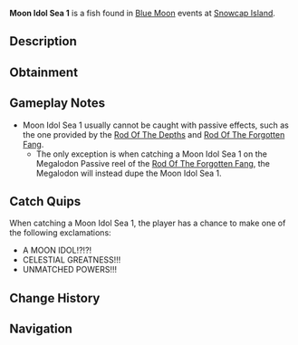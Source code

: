 {{FishInfobox
|image          = Moon Idol Sea 1.png
|rarity         = Secret
|sea            = First Sea
|location       = [[Blue Moon - First Sea]]
|sublocation    = 
|sources        = Fishing Rod
|nopassive      = 1
|radar_location = 
|prog_speed     = -80
|xp             = 20000
|weather        = 
|time           = 
|season         = 
|bait           = 
|base_weight    = 50
|base_value     = 30000
|weight_range   = 0
|base_chance    = 1
|base_resil     = 150
}}
'''Moon Idol Sea 1''' is a {{Rarity|Secret}} fish found in [[Blue Moon]] events at [[Snowcap Island]].

== Description ==
{{Description|A moon shaped stone with an unmatched spirit...|Bestiary Entry}}

== Obtainment ==
{{Fish Availability|
Blue Moon/First Sea
|top_rods      = 
Ethereal Prism Rod\658.28\12645.54;
Seraphic Rod\644.15\13046.57;
Leviathan's Fang Rod\631.45\13367.77;
Tempest Rod\609.03\12820.63;
No-Life Rod\601.75\12929.81;
Resourceful Rod\481.04\9714.52;
Destiny Rod\566.8\12120.59;
Heaven's Rod\502.72\11161.64;
Rod Of The Forgotten Fang\580.41\12219.75;
Challenger's Rod\578.45\12343.34;
Rod Of The Depths\513.04\10771.44;
Rod Of The Exalted One\511.49\11632.86;
Zeus Rod\481.78\10575.82;
Verdant Shear Rod\476.43\10695.39;
Free Spirit Rod\472.19\10202.73;
Blazebringer Rod\468.2\10277.78;
Trident Rod\460.43\9948.62;
Depthseeker Rod\441.55\9989.15;
Avalanche Rod\397.74\9026.11;
Volcanic Rod\380.15\8344.85;
Steady Rod\147.62\2826.29
|recommended   = Ethereal Prism Rod
}}

== Gameplay Notes ==
* Moon Idol Sea 1 usually cannot be caught with passive effects, such as the one provided by the [[Rod Of The Depths]] and [[Rod Of The Forgotten Fang]].
** The only exception is when catching a Moon Idol Sea 1 on the Megalodon Passive reel of the [[Rod Of The Forgotten Fang]], the Megalodon will instead dupe the Moon Idol Sea 1.

== Catch Quips ==
When catching a Moon Idol Sea 1, the player has a chance to make one of the following exclamations:
* A MOON IDOL!?!?!
* CELESTIAL GREATNESS!!!
* UNMATCHED POWERS!!!

== Change History ==
{{Change History|{{subst:Current Version}}}}

== Navigation ==
{{Fish Navbox|Blue Moon - First Sea}}